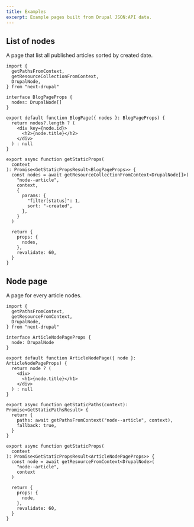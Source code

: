 ```yaml
---
title: Examples
excerpt: Example pages built from Drupal JSON:API data.
---
```


## List of nodes

A page that list all published articles sorted by created date.

```tsx title=pages/index.tsx
import {
  getPathsFromContext,
  getResourceCollectionFromContext,
  DrupalNode,
} from "next-drupal"

interface BlogPageProps {
  nodes: DrupalNode[]
}

export default function BlogPage({ nodes }: BlogPageProps) {
  return nodes?.length ? (
    <div key={node.id}>
      <h2>{node.title}</h2>
    </div>
  ) : null
}

export async function getStaticProps(
  context
): Promise<GetStaticPropsResult<BlogPageProps>> {
  const nodes = await getResourceCollectionFromContext<DrupalNode[]>(
    "node--article",
    context,
    {
      params: {
        "filter[status]": 1,
        sort: "-created",
      },
    }
  )

  return {
    props: {
      nodes,
    },
    revalidate: 60,
  }
}
```

## Node page

A page for every article nodes.

```tsx title=pages/[...slug].tsx
import {
  getPathsFromContext,
  getResourceFromContext,
  DrupalNode,
} from "next-drupal"

interface ArticleNodePageProps {
  node: DrupalNode
}

export default function ArticleNodePage({ node }: ArticleNodePageProps) {
  return node ? (
    <div>
      <h1>{node.title}</h1>
    </div>
  ) : null
}

export async function getStaticPaths(context): Promise<GetStaticPathsResult> {
  return {
    paths: await getPathsFromContext("node--article", context),
    fallback: true,
  }
}

export async function getStaticProps(
  context
): Promise<GetStaticPropsResult<ArticleNodePageProps>> {
  const node = await getResourceFromContext<DrupalNode>(
    "node--article",
    context
  )

  return {
    props: {
      node,
    },
    revalidate: 60,
  }
}
```
